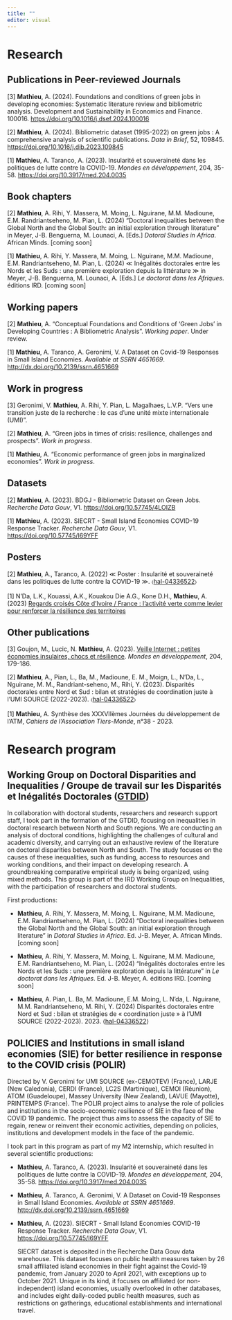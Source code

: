 ```yaml
---
title: ""
editor: visual
---
```


# Research

## Publications in Peer-reviewed Journals

\[3\] **Mathieu**, A. (2024). Foundations and conditions of green jobs in developing economies: Systematic literature review and bibliometric analysis. Development and Sustainability in Economics and Finance. 100016. <https://doi.org/10.1016/j.dsef.2024.100016>

\[2\] **Mathieu**, A. (2024). Bibliometric dataset (1995-2022) on green jobs : A comprehensive analysis of scientific publications. *Data in Brief*, 52, 109845. <https://doi.org/10.1016/j.dib.2023.109845>

\[1\] **Mathieu**, A. Taranco, A. (2023). Insularité et souveraineté dans les politiques de lutte contre la COVID-19. *Mondes en développement*, 204, 35-58. <https://doi.org/10.3917/med.204.0035>

## Book chapters

\[2\] **Mathieu**, A. Rihi, Y. Massera, M. Moing, L. Nguirane, M.M. Madioune, E.M. Randriantseheno, M. Pian, L. (2024) "Doctoral inequalities between the Global North and the Global South: an initial exploration through literature" in Meyer, J-B. Benguerna, M. Lounaci, A. \[Eds.\] *Dotoral Studies in Africa*. African Minds. \[coming soon\]

\[1\] **Mathieu**, A. Rihi, Y. Massera, M. Moing, L. Nguirane, M.M. Madioune, E.M. Randriantseheno, M. Pian, L. (2024) ≪ Inégalités doctorales entre les Nords et les Suds : une première exploration depuis la littérature ≫ in Meyer, J-B. Benguerna, M. Lounaci, A. \[Eds.\] *Le doctorat dans les Afriques*. éditions IRD. \[coming soon\]

## Working papers

\[2\] **Mathieu**, A. "Conceptual Foundations and Conditions of 'Green Jobs' in Developing Countries : A Bibliometric Analysis". *Working paper*. Under review.

\[1\] **Mathieu**, A. Taranco, A. Geronimi, V. A Dataset on Covid-19 Responses in Small Island Economies. *Available at SSRN 4651669*. <http://dx.doi.org/10.2139/ssrn.4651669>

## Work in progress

\[3\] Geronimi, V. **Mathieu**, A. Rihi, Y. Pian, L. Magalhaes, L.V.P. "Vers une transition juste de la recherche : le cas d'une unité mixte internationale (UMI)".

\[2\] **Mathieu**, A. "Green jobs in times of crisis: resilience, challenges and prospects". *Work in progress*.

\[1\] **Mathieu**, A. "Economic performance of green jobs in marginalized economies". *Work in progress*.

## Datasets

\[2\] **Mathieu**, A. (2023). BDGJ - Bibliometric Dataset on Green Jobs. *Recherche Data Gouv*, V1. <https://doi.org/10.57745/4LOIZB>

\[1\] **Mathieu**, A. (2023). SIECRT - Small Island Economies COVID-19 Response Tracker. *Recherche Data Gouv*, V1. <https://doi.org/10.57745/I69YFF>

## Posters

\[2\] **Mathieu**, A., Taranco, A. (2022) ≪ Poster : Insularité et souveraineté dans les politiques de lutte contre la COVID-19 ≫. 〈[hal-04336522](https://universite-paris-saclay.hal.science/hal-04201117)〉

\[1\] N'Da, L.K., Kouassi, A.K., Kouakou Die A.G., Kone D.H., **Mathieu**, A. (2023) [Regards croisés Côte d'Ivoire / France : l'activité verte comme levier pour renforcer la résilience des territoires](https://www.umi-source.uvsq.fr/les-journees-scientifiques-de-lumi-source-2023)

## Other publications

\[3\] Goujon, M., Lucic, N. **Mathieu**, A. (2023). [Veille Internet : petites économies insulaires, chocs et résilience](https://www-cairn-info.ezproxy.universite-paris-saclay.fr/revue-mondes-en-developpement-2023-4-page-179.htm). *Mondes en développement*, 204, 179-186.

\[2\] **Mathieu**, A., Pian, L., Ba, M., Madioune, E. M., Moign, L., N'Da, L., Nguirane, M. M., Randriant-seheno, M., Rihi, Y. (2023). Disparités doctorales entre Nord et Sud : bilan et stratégies de coordination juste à l'UMI SOURCE (2022-2023). 〈[hal-04336522](https://hal-lara.archives-ouvertes.fr/hal-04336522)〉

\[1\] **Mathieu**, A. Synthèse des XXXVIIèmes Journées du développement de l'ATM, *Cahiers de l'Association Tiers-Monde*, n°38 - 2023.

# Research program

## Working Group on Doctoral Disparities and Inequalities / Groupe de travail sur les Disparités et Inégalités Doctorales ([GTDID](https://www.umi-source.uvsq.fr/gt-disparites-et-inegalites-doctorales))

In collaboration with doctoral students, researchers and research support staff, I took part in the formation of the GTDID, focusing on inequalities in doctoral research between North and South regions. We are conducting an analysis of doctoral conditions, highlighting the challenges of cultural and academic diversity, and carrying out an exhaustive review of the literature on doctoral disparities between North and South. The study focuses on the causes of these inequalities, such as funding, access to resources and working conditions, and their impact on developing research. A groundbreaking comparative empirical study is being organized, using mixed methods. This group is part of the IRD Working Group on Inequalities, with the participation of researchers and doctoral students.

First productions:

-   **Mathieu**, A. Rihi, Y. Massera, M. Moing, L. Nguirane, M.M. Madioune, E.M. Randriantseheno, M. Pian, L. (2024) "Doctoral inequalities between the Global North and the Global South: an initial exploration through literature" in *Dotoral Studies in Africa*. Ed. J-B. Meyer, A. African Minds. \[coming soon\]

-   **Mathieu**, A. Rihi, Y. Massera, M. Moing, L. Nguirane, M.M. Madioune, E.M. Randriantseheno, M. Pian, L. (2024) "Inégalités doctorales entre les Nords et les Suds : une première exploration depuis la littérature" in *Le doctorat dans les Afriques*. Ed. J-B. Meyer, A. éditions IRD. \[coming soon\]

-   **Mathieu**, A. Pian, L. Ba, M. Madioune, E.M. Moing, L. N'da, L. Nguirane, M.M. Randriantseheno, M. Rihi, Y. (2024) Disparités doctorales entre Nord et Sud : bilan et stratégies de « coordination juste » à l'UMI SOURCE (2022-2023). 2023. ⟨[hal-04336522](https://hal-lara.archives-ouvertes.fr/hal-04336522)⟩

## POLICIES and Institutions in small island economies (SIE) for better resilience in response to the COVID crisis (POLIR)

Directed by V. Geronimi for UMI SOURCE (ex-CEMOTEV) (France), LARJE (New Caledonia), CERDI (France), LC2S (Martinique), CEMOI (Réunion), ATOM (Guadeloupe), Massey University (New Zealand), LAVUE (Mayotte), PRINTEMPS (France). The POLIR project aims to analyse the role of policies and institutions in the socio-economic resilience of SIE in the face of the COVID 19 pandemic. The project thus aims to assess the capacity of SIE to regain, renew or reinvent their economic activities, depending on policies, institutions and development models in the face of the pandemic.

I took part in this program as part of my M2 internship, which resulted in several scientific productions:

-   **Mathieu**, A. Taranco, A. (2023). Insularité et souveraineté dans les politiques de lutte contre la COVID-19. *Mondes en développement*, 204, 35-58. <https://doi.org/10.3917/med.204.0035>

-   **Mathieu**, A. Taranco, A. Geronimi, V. A Dataset on Covid-19 Responses in Small Island Economies. *Available at SSRN 4651669*. <http://dx.doi.org/10.2139/ssrn.4651669>

-   **Mathieu**, A. (2023). SIECRT - Small Island Economies COVID-19 Response Tracker. *Recherche Data Gouv*, V1. <https://doi.org/10.57745/I69YFF>

    SIECRT dataset is deposited in the Recherche Data Gouv data warehouse. This dataset focuses on public health measures taken by 26 small affiliated island economies in their fight against the Covid-19 pandemic, from January 2020 to April 2021, with exceptions up to October 2021. Unique in its kind, it focuses on affiliated (or non-independent) island economies, usually overlooked in other databases, and includes eight daily-coded public health measures, such as restrictions on gatherings, educational establishments and international travel.
